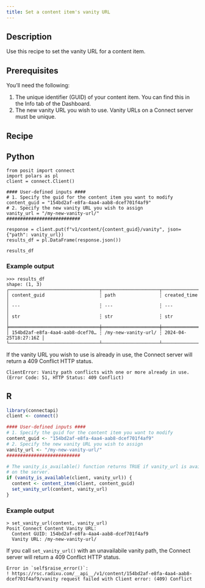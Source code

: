 ```yaml
---
title: Set a content item's vanity URL
---
```


## Description

Use this recipe to set the vanity URL for a content item.

## Prerequisites

You'll need the following:

1. The unique identifier (GUID) of your content item. You can find this in the Info tab of the Dashboard.
2. The new vanity URL you wish to use. Vanity URLs on a Connect server must be unique.

## Recipe

:::{.panel-tabset group="language"}

## Python

```.python
from posit import connect
import polars as pl
client = connect.Client()

#### User-defined inputs ####
# 1. Specify the guid for the content item you want to modify
content_guid = "154bd2af-e8fa-4aa4-aab8-dcef701f4af9"
# 2. Specify the new vanity URL you wish to assign
vanity_url = "/my-new-vanity-url/"
###########################

response = client.put(f"v1/content/{content_guid}/vanity", json={"path": vanity_url})
results_df = pl.DataFrame(response.json())

results_df
```

### Example output

```
>>> results_df
shape: (1, 3)
┌─────────────────────────────────┬─────────────────────┬──────────────────────┐
│ content_guid                    ┆ path                ┆ created_time         │
│ ---                             ┆ ---                 ┆ ---                  │
│ str                             ┆ str                 ┆ str                  │
╞═════════════════════════════════╪═════════════════════╪══════════════════════╡
│ 154bd2af-e8fa-4aa4-aab8-dcef70… ┆ /my-new-vanity-url/ ┆ 2024-04-25T18:27:16Z │
└─────────────────────────────────┴─────────────────────┴──────────────────────┘
```

:::{.callout-note}

If the vanity URL you wish to use is already in use, the Connect server will return a 409 Conflict HTTP status.

```
ClientError: Vanity path conflicts with one or more already in use. (Error Code: 51, HTTP Status: 409 Conflict)
```

:::

## R

```.r
library(connectapi)
client <- connect()

#### User-defined inputs ####
# 1. Specify the guid for the content item you want to modify
content_guid <- "154bd2af-e8fa-4aa4-aab8-dcef701f4af9"
# 2. Specify the new vanity URL you wish to assign
vanity_url <- "/my-new-vanity-url/"
###########################

# The vanity_is_available() function returns TRUE if vanity_url is available
# on the server.
if (vanity_is_available(client, vanity_url)) {
  content <- content_item(client, content_guid)
  set_vanity_url(content, vanity_url)
}
```



### Example output

```
> set_vanity_url(content, vanity_url)
Posit Connect Content Vanity URL: 
  Content GUID: 154bd2af-e8fa-4aa4-aab8-dcef701f4af9
  Vanity URL: /my-new-vanity-url/
```

:::{.callout-note}

If you call `set_vanity_url()` with an unavailabile vanity path, the Connect server will return a 409 Conflict HTTP status.

```
Error in `self$raise_error()`:
! https://rsc.radixu.com/__api__/v1/content/154bd2af-e8fa-4aa4-aab8-dcef701f4af9/vanity request failed with Client error: (409) Conflict
```

:::

:::
